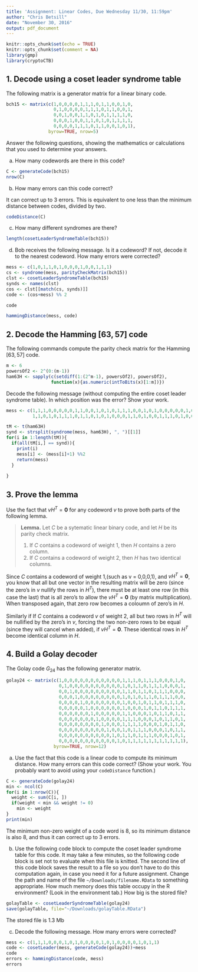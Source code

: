 ```yaml
---
title: 'Assignment: Linear Codes, Due Wednesday 11/30, 11:59pm'
author: "Chris Betsill"
date: "November 30, 2016"
output: pdf_document
---
```


```r
knitr::opts_chunk$set(echo = TRUE)
knitr::opts_chunk$set(comment = NA)
library(gmp)
library(cryptoCTB)
```

## 1. Decode using a coset leader syndrome table

The following matrix is a generator matrix for a linear binary code.

```r
bch15 <- matrix(c(1,0,0,0,0,1,1,1,0,1,1,0,0,1,0,
                  0,1,0,0,0,0,1,1,1,0,1,1,0,0,1,
                  0,0,1,0,0,1,1,0,1,0,1,1,1,1,0,
                  0,0,0,1,0,0,1,1,0,1,0,1,1,1,1,
                  0,0,0,0,1,1,1,0,1,1,0,0,1,0,1),
                byrow=TRUE, nrow=5)

```

Answer the following questions, showing the mathematics or calculations that you used to determine your answers.

a. How many codewords are there in this code?

```r
C <- generateCode(bch15)
nrow(C)
```

b. How many errors can this code correct?

It can correct up to 3 errors. This is equivalent to one less than the minimum distance between codes, divided by two.

```r
codeDistance(C)
```

c. How many different syndromes are there?

```r
length(cosetLeaderSyndromeTable(bch15))
```

d. Bob receives the following message. Is it a codeword? If not, decode it to the nearest codeword. How many errors were corrected?

```r
mess <- c(1,0,1,1,0,1,0,0,0,1,0,0,1,1,1)
cs <- syndrome(mess, parityCheckMatrix(bch15))
clst <- cosetLeaderSyndromeTable(bch15)
synds <- names(clst)
cos <- clst[[match(cs, synds)]]
code <- (cos+mess) %% 2

code

hammingDistance(mess, code)
```

## 2. Decode the Hamming $[63,57]$ code

The following commands compute the parity check matrix for the Hamming $[63,57]$ code. 

```r
m <- 6
powersOf2 <- 2^(0:(m-1))
ham63H <- sapply(c(setdiff(1:(2^m-1), powersOf2), powersOf2), 
                 function(x){as.numeric(intToBits(x)[1:m])})

```

Decode the following message (without computing the entire coset leader syndrome table). In which position was the error? Show your work.

```r
mess <- c(1,1,1,0,0,0,0,0,1,1,0,0,1,0,1,0,1,1,1,0,0,1,0,1,0,0,0,0,0,1,0,1,
          1,1,0,1,0,1,1,1,0,1,1,0,1,0,1,0,0,0,1,1,0,1,0,0,1,1,1,0,1,0,0)

tM <- t(ham63H)
synd <- strsplit(syndrome(mess, ham63H), ", ")[[1]]
for(i in 1:length(tM)){
  if(all(tM[i,] == synd)){
    print(i)
    mess[i] <- (mess[i]+1) %%2 
    return(mess)
  }
    
}

```

## 3. Prove the lemma

Use the fact that $vH^T = \mathbf{0}$ for any codeword $v$ to prove both parts of the following lemma.

> **Lemma.** Let $C$ be a sytematic linear binary code, and let $H$ be its parity check matrix.
>
> 1. If $C$ contains a codeword of weight 1, then $H$ contains a zero column.
> 2. If $C$ contains a codeword of weight 2, then $H$ has two identical columns.

Since $C$ contains a codeword of weight 1,(such as v  = 0,0,0,1), and $vH^T = \mathbf{0}$, you know that all but one vector in the resulting matrix will be zero (since the zero's in $v$ nullify the rows in $H^T$), there must be at least one row (in this case the last) that is all zero's to allow the  $vH^T = \mathbf{0}$ (by matrix multiplication). When transposed again, that zero row becomes a coloumn of zero's in $H$.

Similarly if If $C$ contains a codeword $v$ of weight 2, all but two rows in $H^T$ will be nullified by the zero's in $v$, forcing the two non-zero rows to be equal (since they will cancel when added), if $vH^T = \mathbf{0}$. These identical rows in $H^T$ become identical column in $H$.
  

## 4. Build a Golay decoder

The Golay code $G_{24}$ has the following generator matrix.

```r
golay24 <- matrix(c(1,0,0,0,0,0,0,0,0,0,0,0,1,1,1,0,1,1,1,0,0,0,1,0,
                    0,1,0,0,0,0,0,0,0,0,0,0,1,0,1,1,0,1,1,1,0,0,0,1,
                    0,0,1,0,0,0,0,0,0,0,0,0,1,1,0,1,1,0,1,1,1,0,0,0,
                    0,0,0,1,0,0,0,0,0,0,0,0,1,0,1,0,1,1,0,1,1,1,0,0,
                    0,0,0,0,1,0,0,0,0,0,0,0,1,0,0,1,0,1,1,0,1,1,1,0,
                    0,0,0,0,0,1,0,0,0,0,0,0,1,0,0,0,1,0,1,1,0,1,1,1,
                    0,0,0,0,0,0,1,0,0,0,0,0,1,1,0,0,0,1,0,1,1,0,1,1,
                    0,0,0,0,0,0,0,1,0,0,0,0,1,1,1,0,0,0,1,0,1,1,0,1,
                    0,0,0,0,0,0,0,0,1,0,0,0,1,1,1,1,0,0,0,1,0,1,1,0,
                    0,0,0,0,0,0,0,0,0,1,0,0,1,0,1,1,1,0,0,0,1,0,1,1,
                    0,0,0,0,0,0,0,0,0,0,1,0,1,1,0,1,1,1,0,0,0,1,0,1,
                    0,0,0,0,0,0,0,0,0,0,0,1,0,1,1,1,1,1,1,1,1,1,1,1),
                  byrow=TRUE, nrow=12)

```

a. Use the fact that this code is a linear code to compute its minimum distance. How many errors can this code correct? (Show your work. You probably want to avoid using your `codeDistance` function.)
```r
C <- generateCode(golay24)
min <- ncol(C)
for(i in 1:nrow(C)){
  weight <- sum(C[i, ])
  if(weight < min && weight != 0)
    min <- weight
}
print(min)
```

The minimum non-zero weight of a code word is 8, so its minimum distance is also 8, and thus it can correct up to 3 errors.

b. Use the following code block to compute the coset leader syndrome table for this code. It may take a few minutes, so the following code block is set not to evaluate when this file is knitted. The second line of this code block saves the result to a file so you don't have to do this computation again, in case you need it for a future assignment. Change the path and name of the file `~/Downloads/filename.RData` to something appropriate. How much memory does this table occupy in the R environment? (Look in the environment tab.) How big is the stored file?

```r
golayTable <- cosetLeaderSyndromeTable(golay24)
save(golayTable, file="~/Downloads/golayTable.RData")
```

The stored file is 1.3 Mb

c. Decode the following message. How many errors were corrected?

```r
mess <- c(1,1,1,0,0,0,1,0,1,0,0,0,0,1,0,1,0,0,0,0,1,0,1,1)
code <- cosetLeader(mess, generateCode(golay24))+mess
code 
errors <- hammingDistance(code, mess)
errors
```



